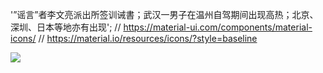   '”谣言”者李文亮派出所签训诫書；武汉一男子在温州自驾期间出现高热；北京、深圳、日本等地亦有出现';
// https://material-ui.com/components/material-icons/
// https://material.io/resources/icons/?style=baseline

![](/ipfs/QmWnnjRZB5ubXimBkq2qqDAXi8AtrLie3cb6wDeA9vnUeq#xunjie.jpg)
